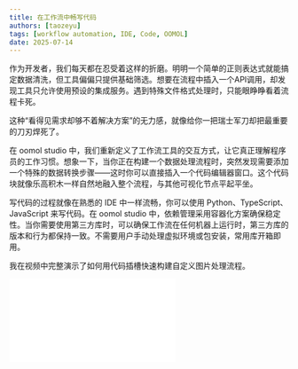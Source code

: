```yaml
---
title: 在工作流中畅写代码
authors: [taozeyu]
tags: [workflow automation, IDE, Code, OOMOL]
date: 2025-07-14
---
```



作为开发者，我们每天都在忍受着这样的折磨。明明一个简单的正则表达式就能搞定数据清洗，但工具偏偏只提供基础筛选。想要在流程中插入一个API调用，却发现工具只允许使用预设的集成服务。遇到特殊文件格式处理时，只能眼睁睁看着流程卡死。

这种“看得见需求却够不着解决方案”的无力感，就像给你一把瑞士军刀却把最重要的刀刃焊死了。

在 oomol studio 中，我们重新定义了工作流工具的交互方式，让它真正理解程序员的工作习惯。想象一下，当你正在构建一个数据处理流程时，突然发现需要添加一个特殊的数据转换步骤——这时你可以直接插入一个代码编辑器窗口。这个代码块就像乐高积木一样自然地融入整个流程，与其他可视化节点平起平坐。

写代码的过程就像在熟悉的 IDE 中一样流畅，你可以使用 Python、TypeScript、JavaScript 来写代码。在 oomol studio 中，依赖管理采用容器化方案确保稳定性。当你需要使用第三方库时，可以确保工作流在任何机器上运行时，第三方库的版本和行为都保持一致。不需要用户手动处理虚拟环境或包安装，常用库开箱即用。

我在视频中完整演示了如何用代码插槽快速构建自定义图片处理流程。

<div style={{
  position: "relative",
  width: 720,
  height: 405,
  marginTop: "12px",
  marginBottom: "72px",
  overflow: "hidden",
}}>
  <iframe
    src="//player.bilibili.com/player.html?isOutside=true&aid=114714885558292&bvid=BV1MmKwzDEY6&cid=30598892330&p=1"
    style={{
      width: "100%",
      height: "100%",
    }}
    scrolling="no"
    border="0"
    frameborder="no"
    framespacing="0"
    allowfullscreen="true"
  />
</div>
